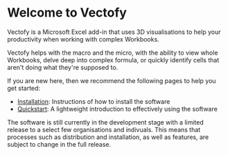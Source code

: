 # Welcome to Vectofy

Vectofy is a Microsoft Excel add-in that uses 3D visualisations to help your productivity when working with complex Workbooks.

Vectofy helps with the macro and the micro, with the ability to view whole Workbooks, delve deep into complex formula, or quickly identify cells that aren't doing what they're supposed to.

If you are new here, then we recommend the following pages to help you get started:
- [Installation](/installation/installation): Instructions of how to install the software
- [Quickstart](/quickstart): A lightweight introduction to effectively using the software

<Warning>The software is still currently in the development stage with a limited release to a select few organisations and indivuals. This means that processes such as distribution and installation, as well as features, are subject to change in the full release.</Warning>